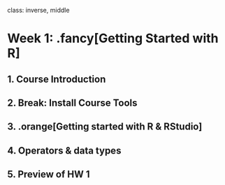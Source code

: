 
class: inverse, middle

# Week 1: .fancy[Getting Started with R]

## 1. Course Introduction
## 2. Break: Install Course Tools
## 3. .orange[Getting started with R & RStudio]
## 4. Operators & data types
## 5. Preview of HW 1
